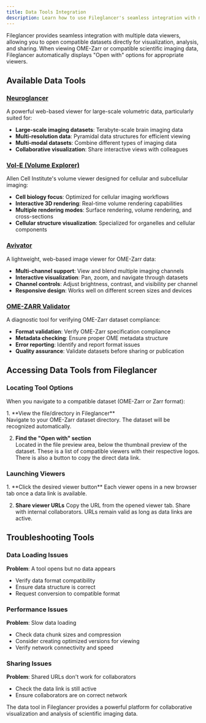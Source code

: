 ```yaml
---
title: Data Tools Integration
description: Learn how to use Fileglancer's seamless integration with multiple data tools including Neuroglancer, Vol-E, Avivator, and OME-ZARR Validator for visualizing and sharing scientific imaging data.
---
```



Fileglancer provides seamless integration with multiple data viewers, allowing you to open compatible datasets directly for visualization, analysis, and sharing. When viewing OME-Zarr or compatible scientific imaging data, Fileglancer automatically displays "Open with" options for appropriate viewers.

## Available Data Tools

### [Neuroglancer](https://github.com/google/neuroglancer)

A powerful web-based viewer for large-scale volumetric data, particularly suited for:

- **Large-scale imaging datasets**: Terabyte-scale brain imaging data
- **Multi-resolution data**: Pyramidal data structures for efficient viewing
- **Multi-modal datasets**: Combine different types of imaging data
- **Collaborative visualization**: Share interactive views with colleagues

### [Vol-E (Volume Explorer)](https://vol-e.allencell.org/)

Allen Cell Institute's volume viewer designed for cellular and subcellular imaging:

- **Cell biology focus**: Optimized for cellular imaging workflows
- **Interactive 3D rendering**: Real-time volume rendering capabilities
- **Multiple rendering modes**: Surface rendering, volume rendering, and cross-sections
- **Cellular structure visualization**: Specialized for organelles and cellular components

### [Avivator](https://avivator.gehlenborglab.org/)

A lightweight, web-based image viewer for OME-Zarr data:

- **Multi-channel support**: View and blend multiple imaging channels
- **Interactive visualization**: Pan, zoom, and navigate through datasets
- **Channel controls**: Adjust brightness, contrast, and visibility per channel
- **Responsive design**: Works well on different screen sizes and devices

### [OME-ZARR Validator](https://ome.github.io/ome-ngff-validator/)

A diagnostic tool for verifying OME-Zarr dataset compliance:

- **Format validation**: Verify OME-Zarr specification compliance
- **Metadata checking**: Ensure proper OME metadata structure
- **Error reporting**: Identify and report format issues
- **Quality assurance**: Validate datasets before sharing or publication

## Accessing Data Tools from Fileglancer

### Locating Tool Options

When you navigate to a compatible dataset (OME-Zarr or Zarr format):

<Steps>
1. **View the file/directory in Fileglancer**<br/>
Navigate to your OME-Zarr dataset directory. The dataset will be recognized automatically.

2. **Find the "Open with" section**<br/>
   Located in the file preview area, below the thumbnail preview of the dataset. These is a list of compatible viewers with their respective logos. There is also a button to copy the direct data link.
</Steps>

### Launching Viewers

<Steps>
1. **Click the desired viewer button**
Each viewer opens in a new browser tab once a data link is available.

2. **Share viewer URLs**
Copy the URL from the opened viewer tab. Share with internal collaborators. URLs remain valid as long as data links are active.
</Steps>

## Troubleshooting Tools

### Data Loading Issues

**Problem**: A tool opens but no data appears

- Verify data format compatibility
- Ensure data structure is correct
- Request conversion to compatible format

### Performance Issues

**Problem**: Slow data loading

- Check data chunk sizes and compression
- Consider creating optimized versions for viewing
- Verify network connectivity and speed

### Sharing Issues

**Problem**: Shared URLs don't work for collaborators

- Check the data link is still active
- Ensure collaborators are on correct network

The data tool in Fileglancer provides a powerful platform for collaborative visualization and analysis of scientific imaging data.
